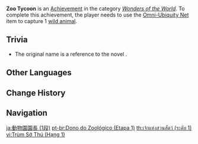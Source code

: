 {{Achievement Infobox
|title        = Zoo Tycoon
|id           = 80127
|order id     = 0127
|category     = Wonders of the World
|description  = Use the [[Omni-Ubiquity Net]] item to capture 1 [[Wildlife|wild animal]].
|requirements = 
|primogems    = 5
|tracking     = Tracks the total of captured animals.
|topic        = Omni-Ubiquity Net
|set          = Zoo Tycoon
|tier         = 1
|tiers_total  = 3
|type         = Exploration
}}
'''Zoo Tycoon''' is an [[Achievement]] in the category ''[[Wonders of the World]]''. To complete this achievement, the player needs to use the [[Omni-Ubiquity Net]] item to capture 1 [[Wildlife|wild animal]].

==Trivia==
{{Transclude|Zoo Tycoon|Trivia}}
* The original name {{Lang|"Trying to Tame Me?"|zh=「是想要驯服我吗？」}} is a reference to the novel ''{{w|The Little Prince}}''.
<!--
==Video Guides==
{{EVT
|video1   = 
|caption1 = 
}}
-->

==Other Languages==
{{Transclude|Zoo Tycoon|Other Languages}}
<!--
{{Other Languages
|en      = "Trying to Tame Me?"
|zhs     = 「是想要驯服我吗？」
|zhs_rm  = "Shì Xiǎngyào Xùnfú Wǒ Ma?"
|zht     = 「是想要馴服我嗎？」
|zht_rm  = "Shì Xiǎngyào Xùnfú Wǒ Ma?"
|ja      = 「従順させたいのか？」
|ja_rm   = 
|ko      = 「날 길들이고 싶어?」
|ko_rm   = 
|es      = ¿Intentas domesticarme?
|fr      = Attrape-moi si tu peux !
|ru      = «Пытаешься приручить меня?»
|th      = "อยากจะฝึกฉันให้เชื่องอย่างนั้นเหรอ?"
|th_rm   = 
|vi      = "Muốn Thuần Phục Ta?"
|de      = „Willst du mich zähmen?“
|id      = "'Ternyata' Semudah Itu Ferguso!"
|pt      = "Você quer me domesticar?"
|tr      = 
|tr_tl   = 
|it      = 
|it_tl   = 
}}
-->

==Change History==
{{Change History|2.3}}
<!--
==References==
{{Reflist}}
-->
==Navigation==
{{Achievement Navbox}}

[[ja:動物園園長 (1段)]]
[[pt-br:Dono do Zoológico (Etapa 1)]]
[[th:เจ้าแห่งสวนสัตว์ (ระดับ 1)]]
[[vi:Trùm Sở Thú (Hạng 1)]]
